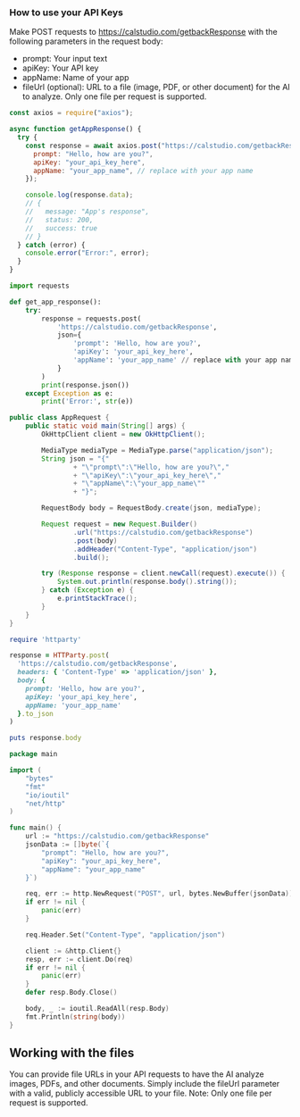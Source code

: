 ### How to use your API Keys

Make POST requests to https://calstudio.com/getbackResponse with the following parameters in the request body:

- prompt: Your input text
- apiKey: Your API key
- appName: Name of your app
- fileUrl (optional): URL to a file (image, PDF, or other document) for the AI to analyze. Only one file per request is supported.

<CodeGroup>

```javascript NodeJS
const axios = require("axios");

async function getAppResponse() {
  try {
    const response = await axios.post("https://calstudio.com/getbackResponse", {
      prompt: "Hello, how are you?",
      apiKey: "your_api_key_here",
      appName: "your_app_name", // replace with your app name
    });

    console.log(response.data);
    // {
    //   message: "App's response",
    //   status: 200,
    //   success: true
    // }
  } catch (error) {
    console.error("Error:", error);
  }
}
```

```python Python
import requests

def get_app_response():
    try:
        response = requests.post(
            'https://calstudio.com/getbackResponse',
            json={
                'prompt': 'Hello, how are you?',
                'apiKey': 'your_api_key_here',
                'appName': 'your_app_name' // replace with your app name
            }
        )
        print(response.json())
    except Exception as e:
        print('Error:', str(e))
```

```java Java
public class AppRequest {
    public static void main(String[] args) {
        OkHttpClient client = new OkHttpClient();

        MediaType mediaType = MediaType.parse("application/json");
        String json = "{"
                + "\"prompt\":\"Hello, how are you?\","
                + "\"apiKey\":\"your_api_key_here\","
                + "\"appName\":\"your_app_name\""
                + "}";

        RequestBody body = RequestBody.create(json, mediaType);

        Request request = new Request.Builder()
                .url("https://calstudio.com/getbackResponse")
                .post(body)
                .addHeader("Content-Type", "application/json")
                .build();

        try (Response response = client.newCall(request).execute()) {
            System.out.println(response.body().string());
        } catch (Exception e) {
            e.printStackTrace();
        }
    }
}
```

```ruby Ruby on Rails
require 'httparty'

response = HTTParty.post(
  'https://calstudio.com/getbackResponse',
  headers: { 'Content-Type' => 'application/json' },
  body: {
    prompt: 'Hello, how are you?',
    apiKey: 'your_api_key_here',
    appName: 'your_app_name'
  }.to_json
)

puts response.body

```

```go Go
package main

import (
	"bytes"
	"fmt"
	"io/ioutil"
	"net/http"
)

func main() {
	url := "https://calstudio.com/getbackResponse"
	jsonData := []byte(`{
		"prompt": "Hello, how are you?",
		"apiKey": "your_api_key_here",
		"appName": "your_app_name"
	}`)

	req, err := http.NewRequest("POST", url, bytes.NewBuffer(jsonData))
	if err != nil {
		panic(err)
	}

	req.Header.Set("Content-Type", "application/json")

	client := &http.Client{}
	resp, err := client.Do(req)
	if err != nil {
		panic(err)
	}
	defer resp.Body.Close()

	body, _ := ioutil.ReadAll(resp.Body)
	fmt.Println(string(body))
}


```

</CodeGroup>

## Working with the files

You can provide file URLs in your API requests to have the AI analyze images, PDFs, and other documents. Simply include the fileUrl parameter with a valid, publicly accessible URL to your file. Note: Only one file per request is supported.
